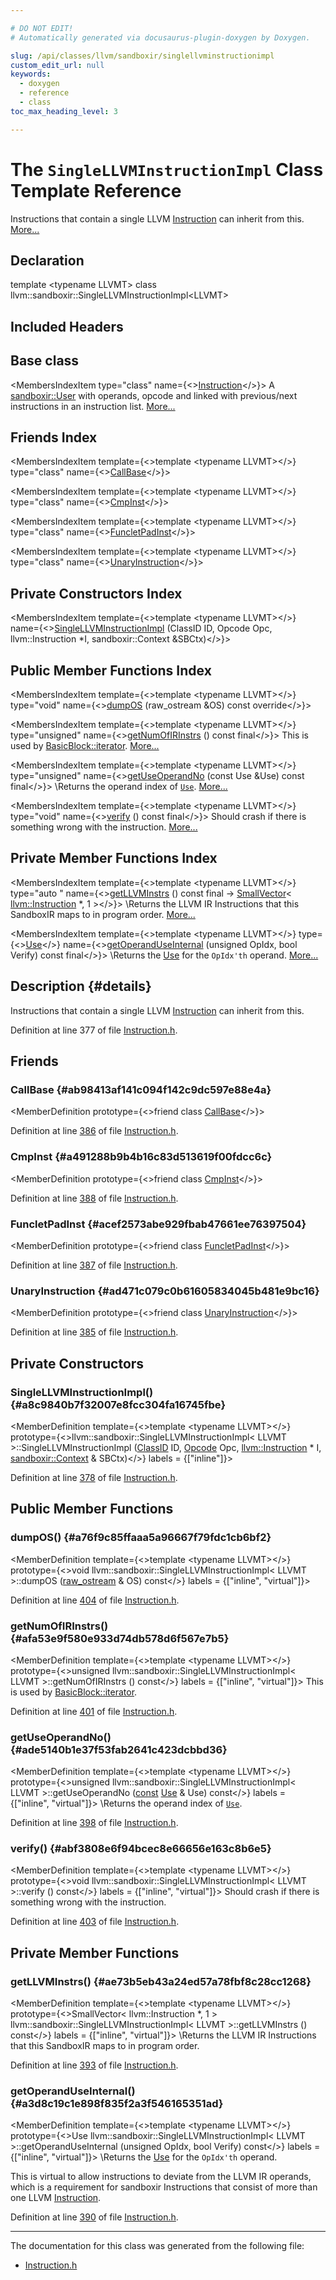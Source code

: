 ```yaml
---

# DO NOT EDIT!
# Automatically generated via docusaurus-plugin-doxygen by Doxygen.

slug: /api/classes/llvm/sandboxir/singlellvminstructionimpl
custom_edit_url: null
keywords:
  - doxygen
  - reference
  - class
toc_max_heading_level: 3

---
```





# The `SingleLLVMInstructionImpl` Class Template Reference

<DoxygenPage pluginConfig={pluginConfig}>

Instructions that contain a single LLVM <a href="/docs/api/classes/llvm/sandboxir/instruction">Instruction</a> can inherit from this. <a href="#details">More...</a>

## Declaration

<CodeBlock>template &lt;typename LLVMT&gt;
class llvm::sandboxir::SingleLLVMInstructionImpl&lt;LLVMT&gt;</CodeBlock>

## Included Headers

<IncludesList>
<IncludesListItem
  filePath="llvm/SandboxIR/Instruction.h"
  permalink="/docs/api/files/include/include/llvm/include/llvm/sandboxir/instruction-h"
  isLocal="true" />
</IncludesList>

## Base class

<MembersIndex>

<MembersIndexItem
  type="class"
  name={<><a href="/docs/api/classes/llvm/sandboxir/instruction">Instruction</a></>}>
A <a href="/docs/api/classes/llvm/sandboxir/user">sandboxir::User</a> with operands, opcode and linked with previous/next instructions in an instruction list. <a href="/docs/api/classes/llvm/sandboxir/instruction/#details">More...</a>
</MembersIndexItem>

</MembersIndex>

## Friends Index

<MembersIndex>

<MembersIndexItem
  template={<>template &lt;typename LLVMT&gt;</>}
  type="class"
  name={<><a href="#ab98413af141c094f142c9dc597e88e4a">CallBase</a></>}>
</MembersIndexItem>

<MembersIndexItem
  template={<>template &lt;typename LLVMT&gt;</>}
  type="class"
  name={<><a href="#a491288b9b4b16c83d513619f00fdcc6c">CmpInst</a></>}>
</MembersIndexItem>

<MembersIndexItem
  template={<>template &lt;typename LLVMT&gt;</>}
  type="class"
  name={<><a href="#acef2573abe929fbab47661ee76397504">FuncletPadInst</a></>}>
</MembersIndexItem>

<MembersIndexItem
  template={<>template &lt;typename LLVMT&gt;</>}
  type="class"
  name={<><a href="#ad471c079c0b61605834045b481e9bc16">UnaryInstruction</a></>}>
</MembersIndexItem>

</MembersIndex>

## Private Constructors Index

<MembersIndex>

<MembersIndexItem
  template={<>template &lt;typename LLVMT&gt;</>}
  name={<><a href="#a8c9840b7f32007e8fcc304fa16745fbe">SingleLLVMInstructionImpl</a> (ClassID ID, Opcode Opc, llvm::Instruction &#42;I, sandboxir::Context &amp;SBCtx)</>}>
</MembersIndexItem>

</MembersIndex>

## Public Member Functions Index

<MembersIndex>

<MembersIndexItem
  template={<>template &lt;typename LLVMT&gt;</>}
  type="void"
  name={<><a href="#a76f9c85ffaaa5a96667f79fdc1cb6bf2">dumpOS</a> (raw&#95;ostream &amp;OS) const override</>}>
</MembersIndexItem>

<MembersIndexItem
  template={<>template &lt;typename LLVMT&gt;</>}
  type="unsigned"
  name={<><a href="#afa53e9f580e933d74db578d6f567e7b5">getNumOfIRInstrs</a> () const final</>}>
This is used by <a href="/docs/api/classes/llvm/basicblock/#a98c0a84a5dfa8bce341c829709f171e5">BasicBlock::iterator</a>. <a href="#afa53e9f580e933d74db578d6f567e7b5">More...</a>
</MembersIndexItem>

<MembersIndexItem
  template={<>template &lt;typename LLVMT&gt;</>}
  type="unsigned"
  name={<><a href="#ade5140b1e37f53fab2641c423dcbbd36">getUseOperandNo</a> (const Use &amp;Use) const final</>}>
\\Returns the operand index of <code><a href="/docs/api/classes/llvm/sandboxir/use">Use</a></code>. <a href="#ade5140b1e37f53fab2641c423dcbbd36">More...</a>
</MembersIndexItem>

<MembersIndexItem
  template={<>template &lt;typename LLVMT&gt;</>}
  type="void"
  name={<><a href="#abf3808e6f94bcec8e66656e163c8b6e5">verify</a> () const final</>}>
Should crash if there is something wrong with the instruction. <a href="#abf3808e6f94bcec8e66656e163c8b6e5">More...</a>
</MembersIndexItem>

</MembersIndex>

## Private Member Functions Index

<MembersIndex>

<MembersIndexItem
  template={<>template &lt;typename LLVMT&gt;</>}
  type="auto "
  name={<><a href="#ae73b5eb43a24ed57a78fbf8c28cc1268">getLLVMInstrs</a> () const final -&gt; <a href="/docs/api/classes/llvm/smallvector">SmallVector</a>&lt; <a href="/docs/api/classes/llvm/instruction">llvm::Instruction</a> &#42;, 1 &gt;</>}>
\\Returns the LLVM IR Instructions that this SandboxIR maps to in program order. <a href="#ae73b5eb43a24ed57a78fbf8c28cc1268">More...</a>
</MembersIndexItem>

<MembersIndexItem
  template={<>template &lt;typename LLVMT&gt;</>}
  type={<><a href="/docs/api/classes/llvm/sandboxir/use">Use</a></>}
  name={<><a href="#a3d8c19c1e898f835f2a3f546165351ad">getOperandUseInternal</a> (unsigned OpIdx, bool Verify) const final</>}>
\\Returns the <a href="/docs/api/classes/llvm/sandboxir/use">Use</a> for the <code>OpIdx&#39;th</code> operand. <a href="#a3d8c19c1e898f835f2a3f546165351ad">More...</a>
</MembersIndexItem>

</MembersIndex>

## Description {#details}

Instructions that contain a single LLVM <a href="/docs/api/classes/llvm/sandboxir/instruction">Instruction</a> can inherit from this.

Definition at line 377 of file <a href="/docs/api/files/include/include/llvm/include/llvm/sandboxir/instruction-h">Instruction.h</a>.

<SectionDefinition>

## Friends

### CallBase {#ab98413af141c094f142c9dc597e88e4a}

<MemberDefinition
  prototype={<>friend class <a href="/docs/api/classes/llvm/sandboxir/callbase">CallBase</a></>}>

Definition at line <a href="/docs/api/files/include/include/llvm/include/llvm/sandboxir/instruction-h/#l00386">386</a> of file <a href="/docs/api/files/include/include/llvm/include/llvm/sandboxir/instruction-h">Instruction.h</a>.
</MemberDefinition>

### CmpInst {#a491288b9b4b16c83d513619f00fdcc6c}

<MemberDefinition
  prototype={<>friend class <a href="/docs/api/classes/llvm/sandboxir/cmpinst">CmpInst</a></>}>

Definition at line <a href="/docs/api/files/include/include/llvm/include/llvm/sandboxir/instruction-h/#l00388">388</a> of file <a href="/docs/api/files/include/include/llvm/include/llvm/sandboxir/instruction-h">Instruction.h</a>.
</MemberDefinition>

### FuncletPadInst {#acef2573abe929fbab47661ee76397504}

<MemberDefinition
  prototype={<>friend class <a href="/docs/api/classes/llvm/sandboxir/funcletpadinst">FuncletPadInst</a></>}>

Definition at line <a href="/docs/api/files/include/include/llvm/include/llvm/sandboxir/instruction-h/#l00387">387</a> of file <a href="/docs/api/files/include/include/llvm/include/llvm/sandboxir/instruction-h">Instruction.h</a>.
</MemberDefinition>

### UnaryInstruction {#ad471c079c0b61605834045b481e9bc16}

<MemberDefinition
  prototype={<>friend class <a href="/docs/api/classes/llvm/sandboxir/unaryinstruction">UnaryInstruction</a></>}>

Definition at line <a href="/docs/api/files/include/include/llvm/include/llvm/sandboxir/instruction-h/#l00385">385</a> of file <a href="/docs/api/files/include/include/llvm/include/llvm/sandboxir/instruction-h">Instruction.h</a>.
</MemberDefinition>

</SectionDefinition>

<SectionDefinition>

## Private Constructors

### SingleLLVMInstructionImpl() {#a8c9840b7f32007e8fcc304fa16745fbe}

<MemberDefinition
  template={<>template &lt;typename LLVMT&gt;</>}
  prototype={<>llvm::sandboxir::SingleLLVMInstructionImpl&lt; LLVMT &gt;::SingleLLVMInstructionImpl (<a href="/docs/api/classes/llvm/sandboxir/value/#afa2029c46b6caf94a7d05ceb0dbcefe9">ClassID</a> ID, <a href="/docs/api/classes/llvm/sandboxir/instruction/#a4aff4a9ea3e30199d52d1d7d87321011">Opcode</a> Opc, <a href="/docs/api/classes/llvm/instruction">llvm::Instruction</a> &#42; I, <a href="/docs/api/classes/llvm/sandboxir/context">sandboxir::Context</a> &amp; SBCtx)</>}
  labels = {["inline"]}>

Definition at line <a href="/docs/api/files/include/include/llvm/include/llvm/sandboxir/instruction-h/#l00378">378</a> of file <a href="/docs/api/files/include/include/llvm/include/llvm/sandboxir/instruction-h">Instruction.h</a>.
</MemberDefinition>

</SectionDefinition>

<SectionDefinition>

## Public Member Functions

### dumpOS() {#a76f9c85ffaaa5a96667f79fdc1cb6bf2}

<MemberDefinition
  template={<>template &lt;typename LLVMT&gt;</>}
  prototype={<>void llvm::sandboxir::SingleLLVMInstructionImpl&lt; LLVMT &gt;::dumpOS (<a href="/docs/api/classes/llvm/raw-ostream">raw&#95;ostream</a> &amp; OS) const</>}
  labels = {["inline", "virtual"]}>

Definition at line <a href="/docs/api/files/include/include/llvm/include/llvm/sandboxir/instruction-h/#l00404">404</a> of file <a href="/docs/api/files/include/include/llvm/include/llvm/sandboxir/instruction-h">Instruction.h</a>.
</MemberDefinition>

### getNumOfIRInstrs() {#afa53e9f580e933d74db578d6f567e7b5}

<MemberDefinition
  template={<>template &lt;typename LLVMT&gt;</>}
  prototype={<>unsigned llvm::sandboxir::SingleLLVMInstructionImpl&lt; LLVMT &gt;::getNumOfIRInstrs () const</>}
  labels = {["inline", "virtual"]}>
This is used by <a href="/docs/api/classes/llvm/basicblock/#a98c0a84a5dfa8bce341c829709f171e5">BasicBlock::iterator</a>.

Definition at line <a href="/docs/api/files/include/include/llvm/include/llvm/sandboxir/instruction-h/#l00401">401</a> of file <a href="/docs/api/files/include/include/llvm/include/llvm/sandboxir/instruction-h">Instruction.h</a>.
</MemberDefinition>

### getUseOperandNo() {#ade5140b1e37f53fab2641c423dcbbd36}

<MemberDefinition
  template={<>template &lt;typename LLVMT&gt;</>}
  prototype={<>unsigned llvm::sandboxir::SingleLLVMInstructionImpl&lt; LLVMT &gt;::getUseOperandNo (<a href="/docs/api/files/lib/lib/target/lib/target/aarch64/aarch64promoteconstant-cpp/#a90f8350fecae261c25be85d38b451bff">const</a> <a href="/docs/api/classes/llvm/sandboxir/use">Use</a> &amp; Use) const</>}
  labels = {["inline", "virtual"]}>
\\Returns the operand index of <code><a href="/docs/api/classes/llvm/sandboxir/use">Use</a></code>.

Definition at line <a href="/docs/api/files/include/include/llvm/include/llvm/sandboxir/instruction-h/#l00398">398</a> of file <a href="/docs/api/files/include/include/llvm/include/llvm/sandboxir/instruction-h">Instruction.h</a>.
</MemberDefinition>

### verify() {#abf3808e6f94bcec8e66656e163c8b6e5}

<MemberDefinition
  template={<>template &lt;typename LLVMT&gt;</>}
  prototype={<>void llvm::sandboxir::SingleLLVMInstructionImpl&lt; LLVMT &gt;::verify () const</>}
  labels = {["inline", "virtual"]}>
Should crash if there is something wrong with the instruction.

Definition at line <a href="/docs/api/files/include/include/llvm/include/llvm/sandboxir/instruction-h/#l00403">403</a> of file <a href="/docs/api/files/include/include/llvm/include/llvm/sandboxir/instruction-h">Instruction.h</a>.
</MemberDefinition>

</SectionDefinition>

<SectionDefinition>

## Private Member Functions

### getLLVMInstrs() {#ae73b5eb43a24ed57a78fbf8c28cc1268}

<MemberDefinition
  template={<>template &lt;typename LLVMT&gt;</>}
  prototype={<>SmallVector&lt; llvm::Instruction &#42;, 1 &gt; llvm::sandboxir::SingleLLVMInstructionImpl&lt; LLVMT &gt;::getLLVMInstrs () const</>}
  labels = {["inline", "virtual"]}>
\\Returns the LLVM IR Instructions that this SandboxIR maps to in program order.

Definition at line <a href="/docs/api/files/include/include/llvm/include/llvm/sandboxir/instruction-h/#l00393">393</a> of file <a href="/docs/api/files/include/include/llvm/include/llvm/sandboxir/instruction-h">Instruction.h</a>.
</MemberDefinition>

### getOperandUseInternal() {#a3d8c19c1e898f835f2a3f546165351ad}

<MemberDefinition
  template={<>template &lt;typename LLVMT&gt;</>}
  prototype={<>Use llvm::sandboxir::SingleLLVMInstructionImpl&lt; LLVMT &gt;::getOperandUseInternal (unsigned OpIdx, bool Verify) const</>}
  labels = {["inline", "virtual"]}>
\\Returns the <a href="/docs/api/classes/llvm/sandboxir/use">Use</a> for the <code>OpIdx&#39;th</code> operand.

This is virtual to allow instructions to deviate from the LLVM IR operands, which is a requirement for sandboxir Instructions that consist of more than one LLVM <a href="/docs/api/classes/llvm/sandboxir/instruction">Instruction</a>.

Definition at line <a href="/docs/api/files/include/include/llvm/include/llvm/sandboxir/instruction-h/#l00390">390</a> of file <a href="/docs/api/files/include/include/llvm/include/llvm/sandboxir/instruction-h">Instruction.h</a>.
</MemberDefinition>

</SectionDefinition>

<hr/>

The documentation for this class was generated from the following file:

<ul>
<li><a href="/docs/api/files/include/include/llvm/include/llvm/sandboxir/instruction-h">Instruction.h</a></li>
</ul>

</DoxygenPage>
